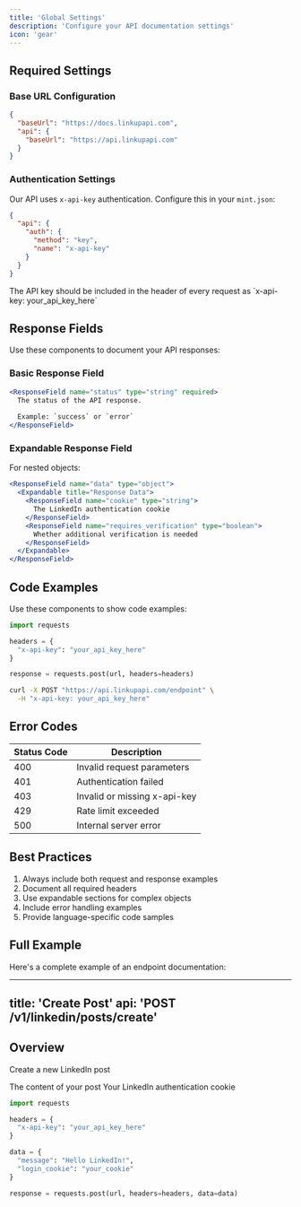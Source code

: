 ```yaml
---
title: 'Global Settings'
description: 'Configure your API documentation settings'
icon: 'gear'
---
```


## Required Settings

### Base URL Configuration

```json
{
  "baseUrl": "https://docs.linkupapi.com",
  "api": {
    "baseUrl": "https://api.linkupapi.com"
  }
}
```

### Authentication Settings

Our API uses `x-api-key` authentication. Configure this in your `mint.json`:

```json
{
  "api": {
    "auth": {
      "method": "key",
      "name": "x-api-key"
    }
  }
}
```

<Note>
  The API key should be included in the header of every request as `x-api-key: your_api_key_here`
</Note>

## Response Fields

Use these components to document your API responses:

### Basic Response Field

```jsx
<ResponseField name="status" type="string" required>
  The status of the API response.
  
  Example: `success` or `error`
</ResponseField>
```

### Expandable Response Field

For nested objects:

```jsx
<ResponseField name="data" type="object">
  <Expandable title="Response Data">
    <ResponseField name="cookie" type="string">
      The LinkedIn authentication cookie
    </ResponseField>
    <ResponseField name="requires_verification" type="boolean">
      Whether additional verification is needed
    </ResponseField>
  </Expandable>
</ResponseField>
```

## Code Examples

Use these components to show code examples:

<CodeGroup>

```python Python
import requests

headers = {
  "x-api-key": "your_api_key_here"
}

response = requests.post(url, headers=headers)
```

```bash cURL
curl -X POST "https://api.linkupapi.com/endpoint" \
  -H "x-api-key: your_api_key_here"
```

</CodeGroup>

## Error Codes

| Status Code | Description                    |
|------------|--------------------------------|
| 400        | Invalid request parameters     |
| 401        | Authentication failed          |
| 403        | Invalid or missing x-api-key   |
| 429        | Rate limit exceeded            |
| 500        | Internal server error          |

## Best Practices

1. Always include both request and response examples
2. Document all required headers
3. Use expandable sections for complex objects
4. Include error handling examples
5. Provide language-specific code samples

## Full Example

Here's a complete example of an endpoint documentation:

---
title: 'Create Post'
api: 'POST /v1/linkedin/posts/create'
---

## Overview

Create a new LinkedIn post

<ResponseField name="Parameters" type="object">
  <Expandable title="Request Body">
    <ResponseField name="message" type="string" required>
      The content of your post
    </ResponseField>
    <ResponseField name="login_cookie" type="string" required>
      Your LinkedIn authentication cookie
    </ResponseField>
  </Expandable>
</ResponseField>

<CodeGroup>

```python Python
import requests

headers = {
  "x-api-key": "your_api_key_here"
}

data = {
  "message": "Hello LinkedIn!",
  "login_cookie": "your_cookie"
}

response = requests.post(url, headers=headers, data=data)
```

</CodeGroup>